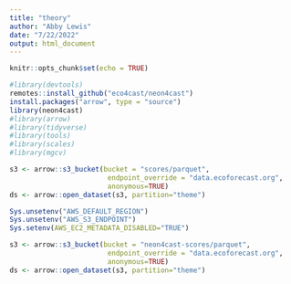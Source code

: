 ```yaml
---
title: "theory"
author: "Abby Lewis"
date: "7/22/2022"
output: html_document
---
```


```r
knitr::opts_chunk$set(echo = TRUE)
```

```r
#library(devtools)
remotes::install_github("eco4cast/neon4cast")
install.packages("arrow", type = "source")
library(neon4cast)
#library(arrow)
#library(tidyverse)
#library(tools)
#library(scales)
#library(mgcv)

s3 <- arrow::s3_bucket(bucket = "scores/parquet",
                        endpoint_override = "data.ecoforecast.org",
                        anonymous=TRUE)
ds <- arrow::open_dataset(s3, partition="theme")

Sys.unsetenv("AWS_DEFAULT_REGION")
Sys.unsetenv("AWS_S3_ENDPOINT")
Sys.setenv(AWS_EC2_METADATA_DISABLED="TRUE")

s3 <- arrow::s3_bucket(bucket = "neon4cast-scores/parquet",
                        endpoint_override = "data.ecoforecast.org",
                        anonymous=TRUE)
ds <- arrow::open_dataset(s3, partition="theme")
```

